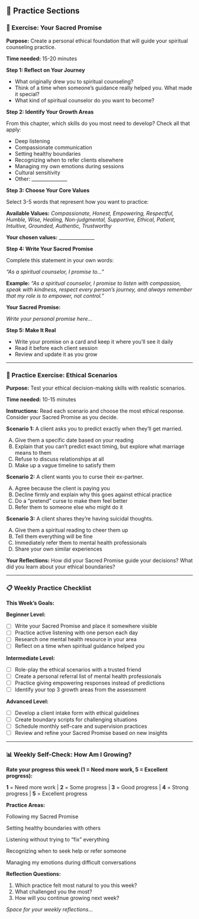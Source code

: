 ## 📝 Practice Sections {.practice-header}

### 🌟 Exercise: Your Sacred Promise {.exercise-title}

::: {.exercise-meta}
**Purpose:** Create a personal ethical foundation that will guide your spiritual counseling practice.

**Time needed:** 15-20 minutes
:::

::: {.exercise-box}

::: {.exercise-content}
::: {.step-box}
**Step 1: Reflect on Your Journey**

- What originally drew you to spiritual counseling?
- Think of a time when someone's guidance really helped you. What made it special?
- What kind of spiritual counselor do you want to become?
:::

::: {.step-box}
**Step 2: Identify Your Growth Areas**

From this chapter, which skills do you most need to develop? Check all that apply:

::: {.practice-assessment-box}
- Deep listening
- Compassionate communication
- Setting healthy boundaries
- Recognizing when to refer clients elsewhere
- Managing my own emotions during sessions
- Cultural sensitivity
- Other: _______________
:::
:::

::: {.step-box}
**Step 3: Choose Your Core Values**

Select 3-5 words that represent how you want to practice:

::: {.values-selection}
**Available Values:** *Compassionate, Honest, Empowering, Respectful, Humble, Wise, Healing, Non-judgmental, Supportive, Ethical, Patient, Intuitive, Grounded, Authentic, Trustworthy*

::: {.writing-space}
**Your chosen values:** _______________
:::
:::
:::

::: {.step-box}
**Step 4: Write Your Sacred Promise**

Complete this statement in your own words:

*"As a spiritual counselor, I promise to..."*

::: {.example-box}
**Example:** *"As a spiritual counselor, I promise to listen with compassion, speak with kindness, respect every person's journey, and always remember that my role is to empower, not control."*
:::

**Your Sacred Promise:**

::: {.writing-space}
*Write your personal promise here...*
:::
:::

::: {.step-box}
**Step 5: Make It Real**

- Write your promise on a card and keep it where you'll see it daily
- Read it before each client session
- Review and update it as you grow
:::
:::
:::

---

### 🎯 Practice Exercise: Ethical Scenarios {.exercise-title}

::: {.exercise-meta}
**Purpose:** Test your ethical decision-making skills with realistic scenarios.

**Time needed:** 10-15 minutes
:::

::: {.exercise-box}

::: {.exercise-content}
**Instructions:** Read each scenario and choose the most ethical response. Consider your Sacred Promise as you decide.

::: {.quiz-box}
**Scenario 1:** A client asks you to predict exactly when they'll get married.

A) Give them a specific date based on your reading  
B) Explain that you can't predict exact timing, but explore what marriage means to them  
C) Refuse to discuss relationships at all  
D) Make up a vague timeline to satisfy them  

**Scenario 2:** A client wants you to curse their ex-partner.

A) Agree because the client is paying you  
B) Decline firmly and explain why this goes against ethical practice  
C) Do a "pretend" curse to make them feel better  
D) Refer them to someone else who might do it  

**Scenario 3:** A client shares they're having suicidal thoughts.

A) Give them a spiritual reading to cheer them up  
B) Tell them everything will be fine  
C) Immediately refer them to mental health professionals  
D) Share your own similar experiences  
:::

::: {.writing-space}
**Your Reflections:** How did your Sacred Promise guide your decisions? What did you learn about your ethical boundaries?
:::
:::
:::

---

### 📋 Weekly Practice Checklist {.exercise-title}

::: {.practice-action-box}

**This Week's Goals:**

**Beginner Level:**

- [ ] Write your Sacred Promise and place it somewhere visible
- [ ] Practice active listening with one person each day
- [ ] Research one mental health resource in your area
- [ ] Reflect on a time when spiritual guidance helped you

**Intermediate Level:**

- [ ] Role-play the ethical scenarios with a trusted friend
- [ ] Create a personal referral list of mental health professionals
- [ ] Practice giving empowering responses instead of predictions
- [ ] Identify your top 3 growth areas from the assessment

**Advanced Level:**

- [ ] Develop a client intake form with ethical guidelines
- [ ] Create boundary scripts for challenging situations
- [ ] Schedule monthly self-care and supervision practices
- [ ] Review and refine your Sacred Promise based on new insights
:::

---

### 📊 Weekly Self-Check: How Am I Growing? {.exercise-title}

::: {.practice-assessment-box}

**Rate your progress this week (1 = Need more work, 5 = Excellent progress):**

::: {.rating-scale .no-rating}
**1** = Need more work | **2** = Some progress | **3** = Good progress | **4** = Strong progress | **5** = Excellent progress
:::

**Practice Areas:**

Following my Sacred Promise

Setting healthy boundaries with others

Listening without trying to "fix" everything

Recognizing when to seek help or refer someone

Managing my emotions during difficult conversations

**Reflection Questions:**

1. Which practice felt most natural to you this week?
2. What challenged you the most?
3. How will you continue growing next week?

::: {.writing-space}
*Space for your weekly reflections...*
:::
:::
